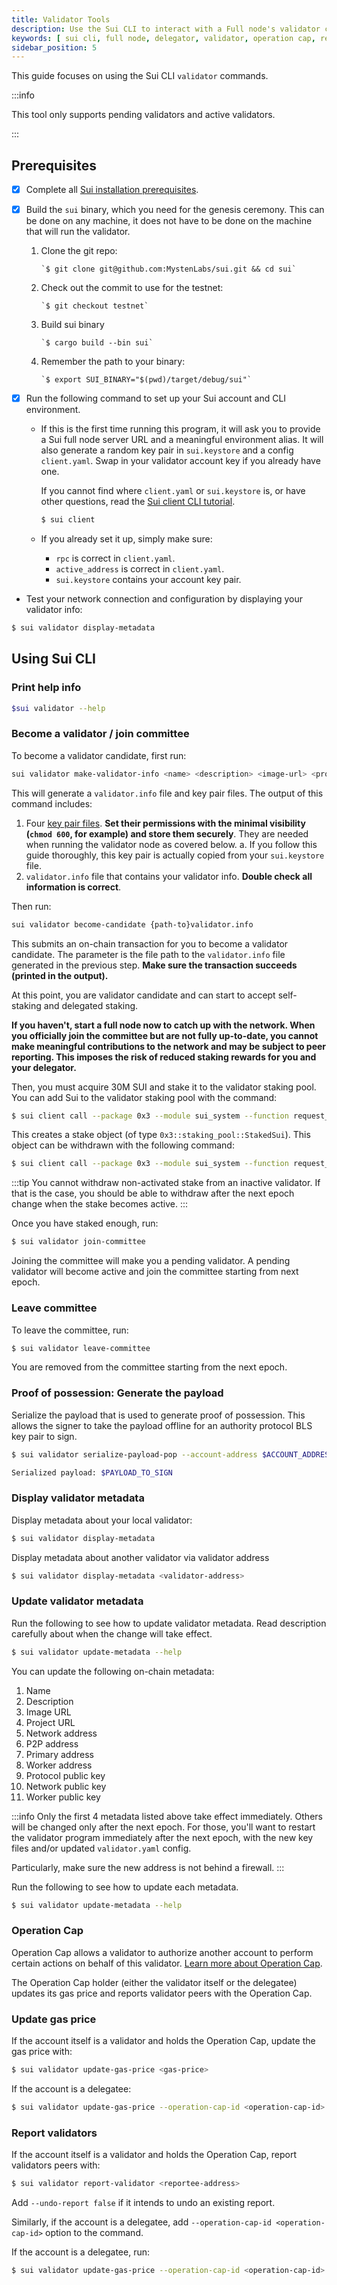 ```yaml
---
title: Validator Tools
description: Use the Sui CLI to interact with a Full node's validator commands. 
keywords: [ sui cli, full node, delegator, validator, operation cap, report validators, join a committee, leave a committee, report a validator, proof of possession, generate proof of possession ]
sidebar_position: 5
---
```


This guide focuses on using the Sui CLI `validator` commands. 

:::info

This tool only supports pending validators and active validators.

:::

<Tabs>
<TabItem value="prereq" label="">

## Prerequisites

- [x] Complete all [Sui installation prerequisites](../../developer/getting-started/sui-install.mdx#prerequisites).

- [x] Build the `sui` binary, which you need for the genesis ceremony. This can be done on any machine, it does not have to be done on the machine that will run the validator.

    1. Clone the git repo:

           `$ git clone git@github.com:MystenLabs/sui.git && cd sui`

    2. Check out the commit to use for the testnet:

           `$ git checkout testnet`

    3. Build sui binary

           `$ cargo build --bin sui`

    4. Remember the path to your binary:

           `$ export SUI_BINARY="$(pwd)/target/debug/sui"`

- [x] Run the following command to set up your Sui account and CLI environment. 

    - If this is the first time running this program, it will ask you to provide a Sui full node server URL and a meaningful environment alias. It will also generate a random key pair in `sui.keystore` and a config `client.yaml`. Swap in your validator account key if you already have one.

       If you cannot find where `client.yaml` or `sui.keystore` is, or have other questions, read the [Sui client CLI tutorial](/references/cli/client.mdx).

       ```sh
       $ sui client
       ```

    - If you already set it up, simply make sure:
      - `rpc` is correct in `client.yaml`. 
      - `active_address` is correct in `client.yaml`.
      - `sui.keystore` contains your account key pair.


- Test your network connection and configuration by displaying your validator info:

```sh
$ sui validator display-metadata
```

</TabItem>
</Tabs>

## Using Sui CLI 

### Print help info

```sh
$sui validator --help
```

### Become a validator / join committee

To become a validator candidate, first run:

```sh
sui validator make-validator-info <name> <description> <image-url> <project-url> <host-name> <gas_price>
```

This will generate a `validator.info` file and key pair files. The output of this command includes:
  1. Four [key pair files](./validator-tasks.mdx#key-management). **Set their permissions with the minimal visibility (`chmod 600`, for example) and store them securely**. They are needed when running the validator node as covered below.
    a. If you follow this guide thoroughly, this key pair is actually copied from your `sui.keystore` file.
  2. `validator.info` file that contains your validator info. **Double check all information is correct**.

Then run:

``` sh
sui validator become-candidate {path-to}validator.info
```

This submits an on-chain transaction for you to become a validator candidate. The parameter is the file path to the `validator.info` file generated in the previous step. **Make sure the transaction succeeds (printed in the output).**

At this point, you are validator candidate and can start to accept self-staking and delegated staking. 

**If you haven't, start a full node now to catch up with the network. When you officially join the committee but are not fully up-to-date, you cannot make meaningful contributions to the network and may be subject to peer reporting. This imposes the risk of reduced staking rewards for you and your delegator.**

Then, you must acquire 30M SUI and stake it to the validator staking pool. You can add Sui to the validator staking pool with the command:

```sh
$ sui client call --package 0x3 --module sui_system --function request_add_stake --args 0x5 {sui_object_id} {validator_address}
```

This creates a stake object (of type `0x3::staking_pool::StakedSui`). This object can be withdrawn with the following command:

```sh
$ sui client call --package 0x3 --module sui_system --function request_withdraw_stake --args 0x5 {stake_object_id}
```

:::tip 
You cannot withdraw non-activated stake from an inactive validator. If that is the case, you should be able to withdraw after the next epoch change when the stake becomes active. 
:::

Once you have staked enough, run:

```sh
$ sui validator join-committee
```

Joining the committee will make you a pending validator. A pending validator will become active and join the committee starting from next epoch.


### Leave committee

To leave the committee, run:

```sh
$ sui validator leave-committee
```

You are removed from the committee starting from the next epoch.

### Proof of possession: Generate the payload

Serialize the payload that is used to generate proof of possession. This allows the signer to take the payload offline for an authority protocol BLS key pair to sign.

```sh
$ sui validator serialize-payload-pop --account-address $ACCOUNT_ADDRESS --protocol-public-key $BLS_PUBKEY
```

```sh
Serialized payload: $PAYLOAD_TO_SIGN
```

### Display validator metadata

Display metadata about your local validator:

```sh
$ sui validator display-metadata
```

Display metadata about another validator via validator address

```sh
$ sui validator display-metadata <validator-address>
```

### Update validator metadata

Run the following to see how to update validator metadata. Read description carefully about when the change will take effect.

```sh
$ sui validator update-metadata --help
```

You can update the following on-chain metadata:
1. Name
1. Description
1. Image URL
1. Project URL
1. Network address
1. P2P address
1. Primary address
1. Worker address
1. Protocol public key
1. Network public key
1. Worker public key

:::info 
Only the first 4 metadata listed above take effect immediately. Others will be changed only after the next epoch. For those, you'll want to restart the validator program immediately after the next epoch, with the new key files and/or updated `validator.yaml` config. 

Particularly, make sure the new address is not behind a firewall.
:::

Run the following to see how to update each metadata.

``` bash
$ sui validator update-metadata --help
```

### Operation Cap

Operation Cap allows a validator to authorize another account to perform certain actions on behalf of this validator. [Learn more about Operation Cap](./validator-tasks.mdx#operation-cap).

The Operation Cap holder (either the validator itself or the delegatee) updates its gas price and reports validator peers with the Operation Cap.

### Update gas price

If the account itself is a validator and holds the Operation Cap, update the gas price with:

```sh
$ sui validator update-gas-price <gas-price>
```

If the account is a delegatee:

```sh
$ sui validator update-gas-price --operation-cap-id <operation-cap-id> <gas-price>
```

### Report validators

If the account itself is a validator and holds the Operation Cap, report validators peers with:

```sh
$ sui validator report-validator <reportee-address>
```

Add `--undo-report false` if it intends to undo an existing report.

Similarly, if the account is a delegatee, add `--operation-cap-id <operation-cap-id>` option to the command.

If the account is a delegatee, run:

```sh
$ sui validator update-gas-price --operation-cap-id <operation-cap-id> <gas-price>
```
